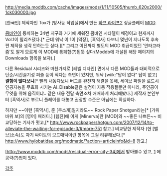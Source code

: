 http://media.moddb.com/cache/images/mods/1/11/10505/thumb_620x2000/1ck030000.jpg

[한국인] 제작자인 Tox가 [방사능 작업실]에서 만든 [[하프 라이프2]] 싱글플레이 [[MOD]].

[[콤바인]]이 통치하는 34번 지구와 거기에 세워진 콤바인 시타델이 배경이고 현재까지 Vol.1이 릴리즈됐다.[* 근데 워낙 이 1이 [막장], [흑역사] 다보니 몇년이 지나도록 후속편 제작을 생각 안하는듯 싶다.][* 그리고 이전까지 별도의 MOD 취급이었던 '안타고라즘'도 알게 모르게 이 MOD에 통폐합(?)된듯 싶다(Moddb에 개설된 해당 페이지의 Downloads 항목을 보자).]

다른 Residual 시리즈와 마찬가지로 [레벨 디자인] 면에서 다른 MOD들과 대비적으로 단순/시간끌기성 퍼즐 등이 적다는 측면이 있지만, 워낙 [wiik:"답이 없다" 답이 없고] '''결함이 많다보니'''[* 빨리 내놓다보니 버그를 완전히 해결을 못해, 세이브 파일을 로드시 인공지능을 무효화 시키는 Ai_Disable같은 설정이 자동 적용될뿐만 아니라, 주인공이 무엇을 위해 움직이냐.. 같은 내용 전달 측면조차 애매하게 처리해놨다.] 제작자 본인부터 [흑역사]로 부르니 플레이를 대놓고 권장할 수준은 아님에는 확실하다.

하지만 ~~이런 [흑역사], 준 [쿠소게]일지라도~~ Rock Paper Shotgun라는[* [가위 바위 보]의 [영어] 패러디.] [웹진]에 이게 [Minerva]란 [MOD]와 ~~좋든 나쁘든~~ 비교당하는 기사가 떳고,[* http://www.rockpapershotgun.com/2007/12/14/to-alleviate-the-waiting-for-episode-3/#more-751 참고.] 비교당한 제작자 (현 [밸브]소속)도 자기 싸이트의 모드매틱이란 항목에 그걸 리뷰해놨다.[* http://www.hylobatidae.org/modmatic/?action=articleinfo&id=8 참고.]

[http://www.moddb.com/mods/residual-error-city-34]에서 받아볼수 있고, [http://j.mp/bLMxnv] 에 공략(?)법이 있다.

[[각주]]
